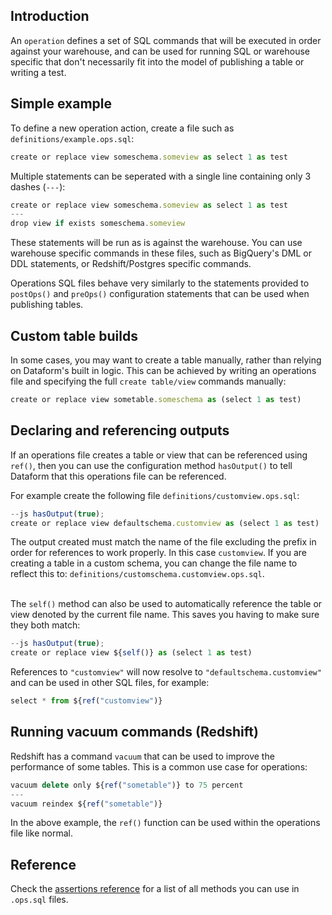 

## Introduction

An `operation` defines a set of SQL commands that will be executed in order against your warehouse, and can be used for running SQL or warehouse specific that don't necessarily fit into the model of publishing a table or writing a test.

## Simple example

To define a new operation action, create a file such as `definitions/example.ops.sql`:

```js
create or replace view someschema.someview as select 1 as test
```

Multiple statements can be seperated with a single line containing only 3 dashes (`---`):

```js
create or replace view someschema.someview as select 1 as test
---
drop view if exists someschema.someview
```

These statements will be run as is against the warehouse. You can use warehouse specific commands in these files, such as BigQuery's DML or DDL statements, or Redshift/Postgres specific commands.

Operations SQL files behave very similarly to the statements provided to `postOps()` and `preOps()` configuration statements that can be used when publishing tables.

## Custom table builds

In some cases, you may want to create a table manually, rather than relying on Dataform's built in logic. This can be achieved by writing an operations file and specifying the full `create table/view` commands manually:

```js
create or replace view sometable.someschema as (select 1 as test)
```

## Declaring and referencing outputs

If an operations file creates a table or view that can be referenced using `ref()`, then you can use the configuration method `hasOutput()` to tell Dataform that this operations file can be referenced.

For example create the following file `definitions/customview.ops.sql`:
```js
--js hasOutput(true);
create or replace view defaultschema.customview as (select 1 as test)
```

<div class="bp3-callout bp3-icon-info-sign bp3-intent-warning" markdown="1">
The output created must match the name of the file excluding the prefix in order for references to work properly. In this case <code>customview</code>. If you are creating a table in a custom schema, you can change the file name to reflect this to: <code>definitions/customschema.customview.ops.sql</code>.
</div>

<br />

The `self()` method can also be used to automatically reference the table or view denoted by the current file name. This saves you having to make sure they both match:

```js
--js hasOutput(true);
create or replace view ${self()} as (select 1 as test)
```


References to `"customview"` will now resolve to `"defaultschema.customview"` and can be used in other SQL files, for example:

```js
select * from ${ref("customview")}
```

## Running vacuum commands (Redshift)

Redshift has a command `vacuum` that can be used to improve the performance of some tables. This is a common use case for operations:

```js
vacuum delete only ${ref("sometable")} to 75 percent
---
vacuum reindex ${ref("sometable")}
```

In the above example, the `ref()` function can be used within the operations file like normal.

## Reference

Check the [assertions reference](/reference/assertions) for a list of all methods you can use in `.ops.sql` files.
